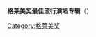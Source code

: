 '''格莱美奖最佳流行演唱专辑'''（{{lang-en|'''Grammy Award for Best Pop Vocal Album'''}}）

[[Category:格莱美奖|Category:格莱美奖]]